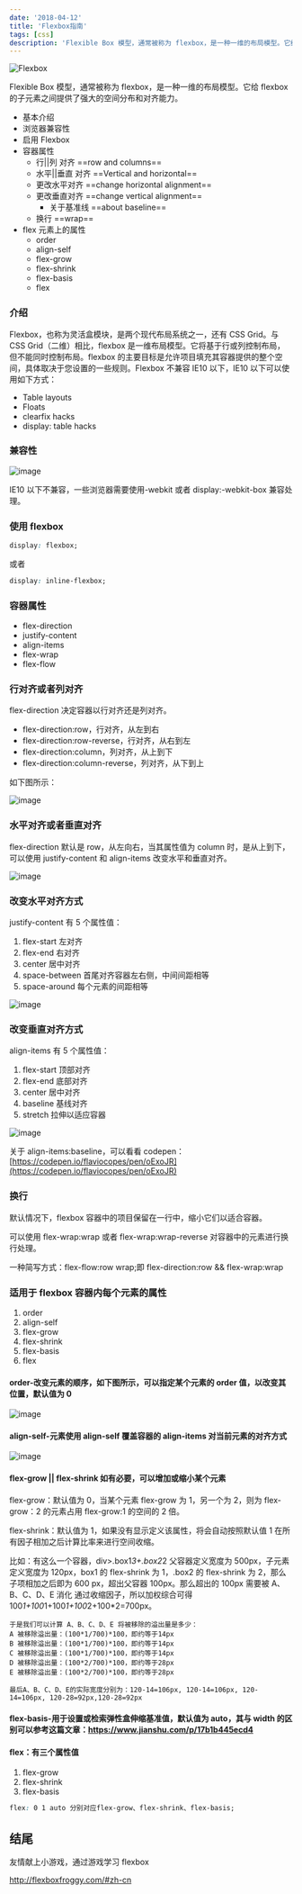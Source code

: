 ```yaml
---
date: '2018-04-12'
title: 'Flexbox指南'
tags: [css]
description: 'Flexible Box 模型，通常被称为 flexbox，是一种一维的布局模型。它给 flexbox 的子元素之间提供了强大的空间分布和对齐能力。'
---
```


![Flexbox](https://cdn.jsdelivr.net/gh/funnypan/pics@master/20181016105026.png)

Flexible Box 模型，通常被称为 flexbox，是一种一维的布局模型。它给 flexbox 的子元素之间提供了强大的空间分布和对齐能力。

- 基本介绍
- 浏览器兼容性
- 启用 Flexbox
- 容器属性
  - 行||列 对齐 ==row and columns==
  - 水平||垂直 对齐 ==Vertical and horizontal==
  - 更改水平对齐 ==change horizontal alignment==
  - 更改垂直对齐 ==change vertical alignment==
    - 关于基准线 ==about baseline==
  - 换行 ==wrap==
- flex 元素上的属性
  - order
  - align-self
  - flex-grow
  - flex-shrink
  - flex-basis
  - flex

### 介绍

Flexbox，也称为灵活盒模块，是两个现代布局系统之一，还有 CSS Grid。与 CSS Grid（二维）相比，flexbox 是一维布局模型。它将基于行或列控制布局，但不能同时控制布局。flexbox 的主要目标是允许项目填充其容器提供的整个空间，具体取决于您设置的一些规则。Flexbox 不兼容 IE10 以下，IE10 以下可以使用如下方式：

- Table layouts
- Floats
- clearfix hacks
- display: table hacks

### 兼容性

![image](https://cdn.jsdelivr.net/gh/funnypan/pics@master/20181020205051.png)

IE10 以下不兼容，一些浏览器需要使用-webkit 或者 display:-webkit-box 兼容处理。

### 使用 flexbox

```css
display: flexbox;
```

或者

```css
display: inline-flexbox;
```

### 容器属性

- flex-direction
- justify-content
- align-items
- flex-wrap
- flex-flow

### 行对齐或者列对齐

flex-direction 决定容器以行对齐还是列对齐。

- flex-direction:row，行对齐，从左到右
- flex-direction:row-reverse，行对齐，从右到左
- flex-direction:column，列对齐，从上到下
- flex-direction:column-reverse，列对齐，从下到上

如下图所示：

![image](https://cdn.jsdelivr.net/gh/funnypan/pics@master/20181020205713.png)

### 水平对齐或者垂直对齐

flex-direction 默认是 row，从左向右，当其属性值为 column 时，是从上到下，可以使用 justify-content 和 align-items 改变水平和垂直对齐。

![image](https://cdn.jsdelivr.net/gh/funnypan/pics@master/20181022100130.png)

### 改变水平对齐方式

justify-content 有 5 个属性值：

1. flex-start 左对齐
2. flex-end 右对齐
3. center 居中对齐
4. space-between 首尾对齐容器左右侧，中间间距相等
5. space-around 每个元素的间距相等

![image](https://cdn.jsdelivr.net/gh/funnypan/pics@master/20181022100921.png)

### 改变垂直对齐方式

align-items 有 5 个属性值：

1. flex-start 顶部对齐
2. flex-end 底部对齐
3. center 居中对齐
4. baseline 基线对齐
5. stretch 拉伸以适应容器

![image](https://cdn.jsdelivr.net/gh/funnypan/pics@master/images/20181022141409.png)

关于 align-items:baseline，可以看看 codepen：[https://codepen.io/flaviocopes/pen/oExoJR](https://codepen.io/flaviocopes/pen/oExoJR)

### 换行

默认情况下，flexbox 容器中的项目保留在一行中，缩小它们以适合容器。

可以使用 flex-wrap:wrap 或者 flex-wrap:wrap-reverse 对容器中的元素进行换行处理。

一种简写方式：flex-flow:row wrap;即 flex-direction:row && flex-wrap:wrap

### 适用于 flexbox 容器内每个元素的属性

1. order
2. align-self
3. flex-grow
4. flex-shrink
5. flex-basis
6. flex

#### order-改变元素的顺序，如下图所示，可以指定某个元素的 order 值，以改变其位置，默认值为 0

![image](https://cdn.jsdelivr.net/gh/funnypan/pics@master/images/20181022142507.png)

#### align-self-元素使用 align-self 覆盖容器的 align-items 对当前元素的对齐方式

![image](https://cdn.jsdelivr.net/gh/funnypan/pics@master/images/20181022142842.png)

#### flex-grow || flex-shrink 如有必要，可以增加或缩小某个元素

flex-grow：默认值为 0，当某个元素 flex-grow 为 1，另一个为 2，则为 flex-grow：2 的元素占用 flex-grow:1 的空间的 2 倍。

flex-shrink：默认值为 1，如果没有显示定义该属性，将会自动按照默认值 1 在所有因子相加之后计算比率来进行空间收缩。

比如：有这么一个容器，div>.box1*3+.box2*2 父容器定义宽度为 500px，子元素定义宽度为 120px，box1 的 flex-shrink 为 1，.box2 的 flex-shrink 为 2，那么子项相加之后即为 600 px，超出父容器 100px。那么超出的 100px 需要被 A、B、C、D、E 消化 通过收缩因子，所以加权综合可得 100*1+100*1+100*1+100*2+100\*2=700px。

```
于是我们可以计算 A、B、C、D、E 将被移除的溢出量是多少：
A 被移除溢出量：(100*1/700)*100，即约等于14px
B 被移除溢出量：(100*1/700)*100，即约等于14px
C 被移除溢出量：(100*1/700)*100，即约等于14px
D 被移除溢出量：(100*2/700)*100，即约等于28px
E 被移除溢出量：(100*2/700)*100，即约等于28px

最后A、B、C、D、E的实际宽度分别为：120-14=106px, 120-14=106px, 120-14=106px, 120-28=92px,120-28=92px
```

#### flex-basis-用于设置或检索弹性盒伸缩基准值，默认值为 auto，其与 width 的区别可以参考这篇文章：https://www.jianshu.com/p/17b1b445ecd4

#### flex：有三个属性值

1. flex-grow
2. flex-shrink
3. flex-basis

```css
flex: 0 1 auto 分别对应flex-grow、flex-shrink、flex-basis;
```

## 结尾

友情献上小游戏，通过游戏学习 flexbox

http://flexboxfroggy.com/#zh-cn
